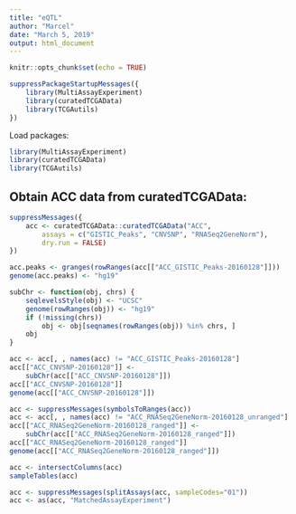 ```yaml
---
title: "eQTL"
author: "Marcel"
date: "March 5, 2019"
output: html_document
---
```


```r
knitr::opts_chunk$set(echo = TRUE)
```

```r
suppressPackageStartupMessages({
    library(MultiAssayExperiment)
    library(curatedTCGAData)
    library(TCGAutils)
})
```

Load packages:

```r
library(MultiAssayExperiment)
library(curatedTCGAData)
library(TCGAutils)
```

## Obtain ACC data from curatedTCGAData:

```r
suppressMessages({
    acc <- curatedTCGAData::curatedTCGAData("ACC",
        assays = c("GISTIC_Peaks", "CNVSNP", "RNASeq2GeneNorm"),
        dry.run = FALSE)
})
```

```r
acc.peaks <- granges(rowRanges(acc[["ACC_GISTIC_Peaks-20160128"]]))
genome(acc.peaks) <- "hg19"
```

```r
subChr <- function(obj, chrs) {
    seqlevelsStyle(obj) <- "UCSC"
    genome(rowRanges(obj)) <- "hg19"
    if (!missing(chrs))
        obj <- obj[seqnames(rowRanges(obj)) %in% chrs, ]
    obj
}
```

```r
acc <- acc[, , names(acc) != "ACC_GISTIC_Peaks-20160128"]
acc[["ACC_CNVSNP-20160128"]] <-
    subChr(acc[["ACC_CNVSNP-20160128"]])
acc[["ACC_CNVSNP-20160128"]]
genome(acc[["ACC_CNVSNP-20160128"]])
```

```r
acc <- suppressMessages(symbolsToRanges(acc))
acc <- acc[, , names(acc) != "ACC_RNASeq2GeneNorm-20160128_unranged"]
acc[["ACC_RNASeq2GeneNorm-20160128_ranged"]] <-
    subChr(acc[["ACC_RNASeq2GeneNorm-20160128_ranged"]])
acc[["ACC_RNASeq2GeneNorm-20160128_ranged"]]
genome(acc[["ACC_RNASeq2GeneNorm-20160128_ranged"]])
```

```r
acc <- intersectColumns(acc)
sampleTables(acc)
```

```r
acc <- suppressMessages(splitAssays(acc, sampleCodes="01"))
acc <- as(acc, "MatchedAssayExperiment")
```


